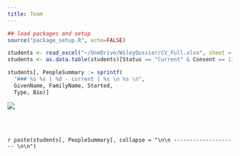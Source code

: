---
title: Team
---


```{r load_packages, message=FALSE, warning=FALSE, include=FALSE} 

## load packages and setup
source("package_setup.R", echo=FALSE)

students <- read_excel("~/OneDrive/WileyDossier/CV_Full.xlsx", sheet = "Students")
students <- as.data.table(students)[Status == "Current" & Consent == 1][order(FamilyName)]

students[, PeopleSummary := sprintf(
  "### %s %s | %d - current | %s \n %s \n",
  GivenName, FamilyName, Started,
  Type, Bio)]


```

![](BML_Group_2019.jpg)

<br></br>

`r paste(students[, PeopleSummary], collapse = "\n\n -------------------- \n\n")`

